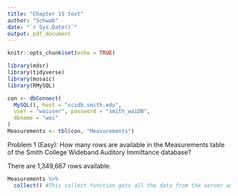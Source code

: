 ```yaml
---
title: "Chapter 15 text"
author: "Schwab"
date: "`r Sys.Date()`"
output: pdf_document
---
```


```r
knitr::opts_chunk$set(echo = TRUE)

library(mdsr)
library(tidyverse)
library(mosaic)
library(RMySQL)

con <- dbConnect(
  MySQL(), host = "scidb.smith.edu",
  user = "waiuser", password = "smith_waiDB", 
  dbname = "wai"
)
Measurements <- tbl(con, "Measurements")
```

Problem 1 (Easy): How many rows are available in the Measurements table of the Smith College Wideband Auditory Immittance database?

There are 1,349,667 rows available. 

```r
Measurements %>%
  collect() #This collect function gets all the data from the server and stores it on my machine. I haven't saved it as anything. 

```